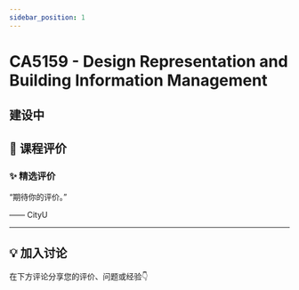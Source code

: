 ```yaml
---
sidebar_position: 1
---
```



# CA5159 - Design Representation and Building Information Management

## 建设中

## **💬 课程评价**

### ✨ **精选评价**
<div className={commentStyles.commentBox}>
    <p className={commentStyles.commentText}>
        “期待你的评价。”
    </p>
    <p className={commentStyles.commentAuthor}>—— CityU</p>
</div>

---

## **💡 加入讨论**

在下方评论分享您的评价、问题或经验👇
<Utterances />
